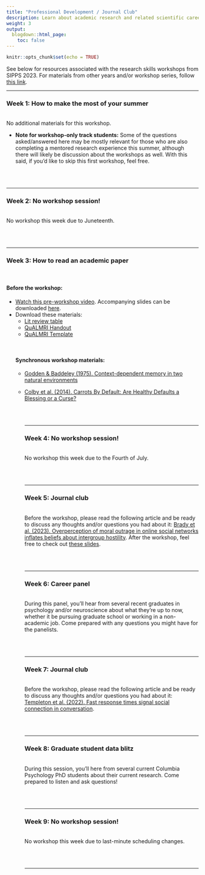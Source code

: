 ```yaml
---
title: "Professional Development / Journal Club"
description: Learn about academic research and related scientific careers, as well as how to digest and think critically about contemporary journal articles.
weight: 3
output:
  blogdown::html_page:
    toc: false
---
```


```r
knitr::opts_chunk$set(echo = TRUE)
```

See below for resources associated with the research skills workshops from SIPPS 2023. For materials from other years and/or workshop series, follow [this link](/workshops).

<hr>

### Week 1: How to make the most of your summer
<br>
No additional materials for this workshop.
<p>
<ul>
<li>**Note for workshop-only track students:** Some of the questions asked/answered here may be mostly relevant for those who are also completing a mentored research experience this summer, although there will likely be discussion about the workshops as well. With this said, if you'd like to skip this first workshop, feel free.
</ul>
<br><br>
<hr>

### Week 2: No workshop session!
<br>
No workshop this week due to Juneteenth.

<br><br>
<hr>

### Week 3: How to read an academic paper
<br>

#### Before the workshop:
<p>
<ul>
<li>[Watch this pre-workshop video](https://youtu.be/XKrSwonwLL0){target="_blank"}. Accompanying slides can be downloaded <a href="/workshop_files/2023/prof-dev/ResearchPaper_slides.pdf" download>here</a>.
<li>Download these materials:
<ul>
<li><a href="/workshop_files/2023/prof-dev/LitReview_Table.xlsx" download>Lit review table</a>
<li><a href="/workshop_files/2023/prof-dev/LitReviewOutline-QuALMRI_Handout.pdf" download>QuALMRI Handout</a>
<li><a href="/workshop_files/2023/prof-dev/LitReviewOutline-QuALMRI_Template.docx" download>QuALMRI Template</a>
</ul
</ul>
<br>

#### Synchronous workshop materials:
<p>
<ul>
<li><a href="/workshop_files/2023/prof-dev/Godden1975_ContextDependentMemory.pdf" download>Godden & Baddeley (1975). Context-dependent memory in two natural environments</a>
<li><a href="/workshop_files/2023/prof-dev/ChapmanColbyLi_2014.pdf" download>Colby et al. (2014). Carrots By Default: Are Healthy Defaults a Blessing or a Curse?</a>

<br><br>
<hr>

### Week 4: No workshop session!
<br>
No workshop this week due to the Fourth of July.

<br><br>
<hr>

### Week 5: Journal club
<br>
Before the workshop, please read the following article and be ready to discuss any thoughts and/or questions you had about it: <a href="/workshop_files/2023/prof-dev/Brady2023_OverperceptionMoralOutrage.pdf" download>Brady et al. (2023). Overperception of moral outrage in online social networks inflates beliefs about intergroup hostility</a>. After the workshop, feel free to check out <a href="/workshop_files/2023/prof-dev/Brady_JournalClub.pdf" download>these slides</a>.

<br><br>
<hr>

### Week 6: Career panel
<br>
During this panel, you'll hear from several recent graduates in psychology and/or neuroscience about what they're up to now, whether it be pursuing graduate school or working in a non-academic job. Come prepared with any questions you might have for the panelists.

<br><br>
<hr>

### Week 7: Journal club
<br>
Before the workshop, please read the following article and be ready to discuss any thoughts and/or questions you had about it: <a href="/workshop_files/2023/prof-dev/Templeton2022_FastResponseTimes.pdf" download>Templeton et al. (2022). Fast response times signal social connection in conversation</a>.

<br><br>
<hr>

### Week 8: Graduate student data blitz
<br>
During this session, you'll here from several current Columbia Psychology PhD students about their current research. Come prepared to listen and ask questions!

<br><br>
<hr>

### Week 9: No workshop session!
<br>
No workshop this week due to last-minute scheduling changes.

<br><br>
<hr>